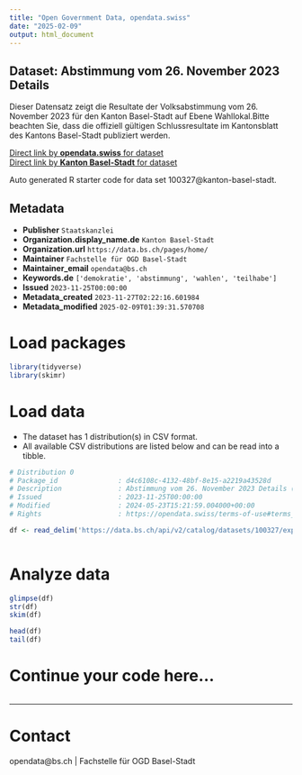 ```yaml
---
title: "Open Government Data, opendata.swiss"
date: "2025-02-09"
output: html_document
---
```


## Dataset: Abstimmung vom 26. November 2023 Details

Dieser Datensatz zeigt die Resultate der Volksabstimmung vom 26. November 2023 für den Kanton Basel-Stadt auf Ebene Wahllokal.Bitte beachten Sie, dass die offiziell gültigen Schlussresultate im Kantonsblatt des Kantons Basel-Stadt publiziert werden. 

[Direct link by **opendata.swiss** for dataset](https://opendata.swiss/de/dataset/abstimmung-vom-26-november-2023-details)<br>
[Direct link by **Kanton Basel-Stadt** for dataset](https://data.bs.ch/explore/dataset/100327/)

Auto generated R starter code for data set 100327@kanton-basel-stadt.

## Metadata

- **Publisher** `Staatskanzlei`
- **Organization.display_name.de** `Kanton Basel-Stadt`
- **Organization.url** `https://data.bs.ch/pages/home/`
- **Maintainer** `Fachstelle für OGD Basel-Stadt`
- **Maintainer_email** `opendata@bs.ch`
- **Keywords.de** `['demokratie', 'abstimmung', 'wahlen', 'teilhabe']`
- **Issued** `2023-11-25T00:00:00`
- **Metadata_created** `2023-11-27T02:22:16.601984`
- **Metadata_modified** `2025-02-09T01:39:31.570708`


# Load packages

```r

library(tidyverse)
library(skimr)

```

# Load data

-   The dataset has 1 distribution(s) in CSV format.
-   All available CSV distributions are listed below and can be read into a tibble.

```r

# Distribution 0
# Package_id               : d4c6108c-4132-48bf-8e15-a2219a43528d
# Description              : Abstimmung vom 26. November 2023 Details (csv)
# Issued                   : 2023-11-25T00:00:00
# Modified                 : 2024-05-23T15:21:59.004000+00:00
# Rights                   : https://opendata.swiss/terms-of-use#terms_by

df <- read_delim('https://data.bs.ch/api/v2/catalog/datasets/100327/exports/csv?use_labels=true')



```

# Analyze data

```r

glimpse(df)
str(df)
skim(df)

head(df)
tail(df)

```

# Continue your code here...

```r

```

------------------------------------------------------------------------

# Contact

opendata@bs.ch | Fachstelle für OGD Basel-Stadt
